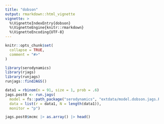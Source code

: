 ```yaml
---
title: "dobson"
output: rmarkdown::html_vignette
vignette: >
  %\VignetteIndexEntry{dobson}
  %\VignetteEngine{knitr::rmarkdown}
  %\VignetteEncoding{UTF-8}
---
```


```r
knitr::opts_chunk$set(
  collapse = TRUE,
  comment = "#>"
)
```

```r
library(serodynamics)
library(rjags)
library(runjags)
runjags::findJAGS()
```

```r

data1 = rbinom(n = 91, size = 1, prob = .6)
jags.post0 <- run.jags(
  model = fs::path_package("serodynamics", "extdata/model.dobson.jags.R"),
  data = list(r = data1, N = length(data1)),
  monitor = "p")

jags.post0$mcmc |> as.array() |> head()
```

